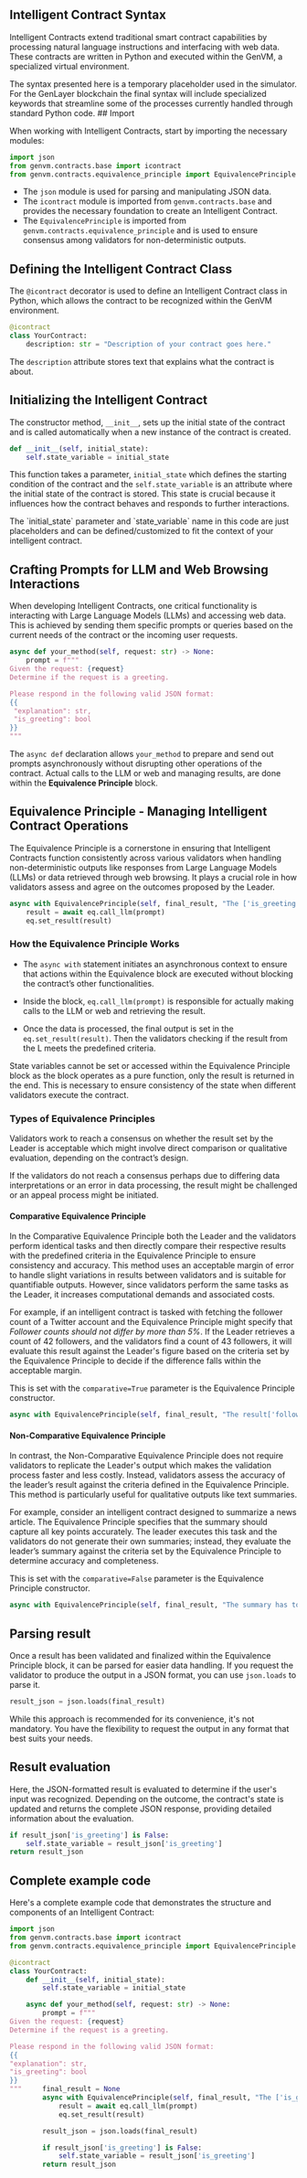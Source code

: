 ## Intelligent Contract Syntax

Intelligent Contracts extend traditional smart contract capabilities by processing natural language instructions and interfacing with web data. These contracts are written in Python and executed within the GenVM, a specialized virtual environment.


<Callout emoji="👾">
  The syntax presented here is a temporary placeholder used in the simulator. For the GenLayer blockchain the final syntax will include specialized keywords that streamline some of the processes currently handled through standard Python code.
</Callout>
## Import

When working with Intelligent Contracts, start by importing the necessary modules:

```python copy
import json
from genvm.contracts.base import icontract
from genvm.contracts.equivalence_principle import EquivalencePrinciple
```

- The `json` module is used for parsing and manipulating JSON data.
- The `icontract` module is imported from `genvm.contracts.base` and provides the necessary foundation to create an Intelligent Contract.
- The `EquivalencePrinciple` is imported from `genvm.contracts.equivalence_principle` and is used to ensure consensus among validators for non-deterministic outputs.

## Defining the Intelligent Contract Class
The `@icontract` decorator is used to define an Intelligent Contract class in Python, which allows the contract to be recognized within the GenVM environment. 

```python copy
@icontract
class YourContract:
    description: str = "Description of your contract goes here."
```
The `description` attribute stores text that explains what the contract is about.

## Initializing the Intelligent Contract

The constructor method, `__init__`, sets up the initial state of the contract and is called automatically when a new instance of the contract is created.

```python copy
def __init__(self, initial_state):
    self.state_variable = initial_state
```
This function takes a parameter, `initial_state` which defines the starting condition of the contract and the `self.state_variable` is an attribute where the initial state of the contract is stored. This state is crucial because it influences how the contract behaves and responds to further interactions.

<Callout type="info" emoji="ℹ️">
 The `initial_state` parameter and `state_variable` name in this code are just placeholders and can be defined/customized to fit the context of your intelligent contract. 
</Callout>

## Crafting Prompts for LLM and Web Browsing Interactions

When developing Intelligent Contracts, one critical functionality is interacting with Large Language Models (LLMs) and accessing web data. This is achieved by sending them specific prompts or queries based on the current needs of the contract or the incoming user requests.

```python copy
async def your_method(self, request: str) -> None:
    prompt = f"""
Given the request: {request}
Determine if the request is a greeting.

Please respond in the following valid JSON format:
{{
 "explanation": str,
 "is_greeting": bool
}}
"""
```

The `async def` declaration allows `your_method` to prepare and send out prompts asynchronously without disrupting other operations of the contract. Actual calls to the LLM or web and managing results, are done within the **Equivalence Principle** block.

## Equivalence Principle - Managing Intelligent Contract Operations

The Equivalence Principle is a cornerstone in ensuring that Intelligent Contracts function consistently across various validators when handling non-deterministic outputs like responses from Large Language Models (LLMs) or data retrieved through web browsing. It plays a crucial role in how validators assess and agree on the outcomes proposed by the Leader.

```python copy
async with EquivalencePrinciple(self, final_result, "The ['is_greeting'] value must be the same") as eq:
    result = await eq.call_llm(prompt)
    eq.set_result(result)
```

### How the Equivalence Principle Works

- The `async with` statement initiates an asynchronous context to ensure that actions within the Equivalence block are executed without blocking the contract’s other functionalities.

- Inside the block, `eq.call_llm(prompt)` is responsible for actually making calls to the LLM or web and retrieving the result.

- Once the data is processed, the final output is set in the `eq.set_result(result)`. Then the validators checking if the result from the L meets the predefined criteria.

<Callout type="info" emoji="ℹ️">
  State variables cannot be set or accessed within the Equivalence Principle block as the block operates as a pure function, only the result is returned in the end. This is necessary to ensure consistency of the state when different validators execute the contract.
</Callout>

### Types of Equivalence Principles

Validators work to reach a consensus on whether the result set by the Leader is acceptable which might involve direct comparison or qualitative evaluation, depending on the contract’s design. 

If the validators do not reach a consensus perhaps due to differing data interpretations or an error in data processing, the result might be challenged or an appeal process might be initiated.

#### Comparative Equivalence Principle

In the Comparative Equivalence Principle both the Leader and the validators perform identical tasks and then directly compare their respective results with the predefined criteria in the Equivalence Principle to ensure consistency and accuracy. This method uses an acceptable margin of error to handle slight variations in results between validators and is suitable for quantifiable outputs. However, since validators perform the same tasks as the Leader, it increases computational demands and associated costs.

For example, if an intelligent contract is tasked with fetching the follower count of a Twitter account and the Equivalence Principle might specify that _Follower counts should not differ by more than 5%_. If the Leader retrieves a count of 42 followers, and the validators find a count of 43 followers, it will evaluate this result against the Leader's figure based on the criteria set by the Equivalence Principle to decide if the difference falls within the acceptable margin. 

This is set with the `comparative=True` parameter is the Equivalence Principle constructor.

```python copy
async with EquivalencePrinciple(self, final_result, "The result['follower_count'] should not differ by more than 5%", comparative=True) as eq:
```

#### Non-Comparative Equivalence Principle

In contrast, the Non-Comparative Equivalence Principle does not require validators to replicate the Leader's output which makes the validation process faster and less costly. Instead, validators assess the accuracy of the leader’s result against the criteria defined in the Equivalence Principle. This method is particularly useful for qualitative outputs like text summaries.

For example, consider an intelligent contract designed to summarize a news article. The Equivalence Principle specifies that the summary should capture all key points accurately. The leader executes this task and the validators do not generate their own summaries; instead, they evaluate the leader’s summary against the criteria set by the Equivalence Principle to determine accuracy and completeness.

This is set with the `comparative=False` parameter is the Equivalence Principle constructor.

``` python copy
async with EquivalencePrinciple(self, final_result, "The summary has to have all the key points of the source article", comparative=False) as eq:
```

## Parsing result

Once a result has been validated and finalized within the Equivalence Principle block, it can be parsed for easier data handling. If you request the validator to produce the output in a JSON format, you can use `json.loads` to parse it. 

```python copy
result_json = json.loads(final_result)
```
<Callout type="info" emoji="ℹ️">
  While this approach is recommended for its convenience, it's not mandatory. You have the flexibility to request the output in any format that best suits your needs.
</Callout>

## Result evaluation

Here, the JSON-formatted result is evaluated to determine if the user's input was recognized. Depending on the outcome, the contract's state is updated and returns the complete JSON response, providing detailed information about the evaluation.

```python copy
if result_json['is_greeting'] is False:
    self.state_variable = result_json['is_greeting']
return result_json
```

## Complete example code

Here's a complete example code that demonstrates the structure and components of an Intelligent Contract:

```python copy
import json
from genvm.contracts.base import icontract
from genvm.contracts.equivalence_principle import EquivalencePrinciple

@icontract
class YourContract:
    def __init__(self, initial_state):
        self.state_variable = initial_state

    async def your_method(self, request: str) -> None:
        prompt = f"""
Given the request: {request}
Determine if the request is a greeting.

Please respond in the following valid JSON format:
{{
"explanation": str,
"is_greeting": bool
}}
"""     final_result = None
        async with EquivalencePrinciple(self, final_result, "The ['is_greeting'] value must be the same") as eq:
            result = await eq.call_llm(prompt)
            eq.set_result(result)

        result_json = json.loads(final_result)

        if result_json['is_greeting'] is False:
            self.state_variable = result_json['is_greeting']
        return result_json
```

